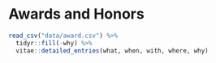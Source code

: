 # Awards and Honors

```r
read_csv("data/award.csv") %>%
  tidyr::fill(-why) %>%
  vitae::detailed_entries(what, when, with, where, why)
```

